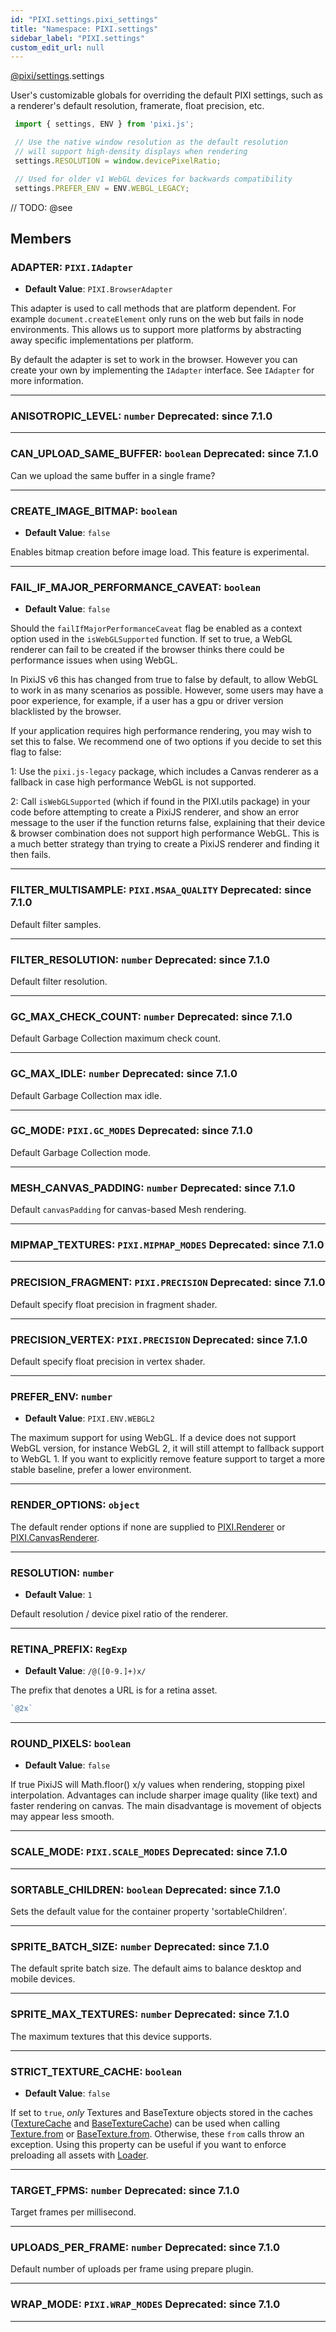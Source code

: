 ```yaml
---
id: "PIXI.settings.pixi_settings"
title: "Namespace: PIXI.settings"
sidebar_label: "PIXI.settings"
custom_edit_url: null
---
```


[@pixi/settings](../modules/pixi_settings).settings


User's customizable globals for overriding the default PIXI settings, such as a renderer's default resolution, framerate, float precision, etc.


```js
 import { settings, ENV } from 'pixi.js';

 // Use the native window resolution as the default resolution
 // will support high-density displays when rendering
 settings.RESOLUTION = window.devicePixelRatio;

 // Used for older v1 WebGL devices for backwards compatibility
 settings.PREFER_ENV = ENV.WEBGL_LEGACY;
```
      

// TODO: @see

        







## Members
<article>

### ADAPTER: <span><code>PIXI.IAdapter</code></span>
- **Default Value**: <code>PIXI.BrowserAdapter</code>

This adapter is used to call methods that are platform dependent. For example `document.createElement` only runs on the web but fails in node environments. This allows us to support more platforms by abstracting away specific implementations per platform.

By default the adapter is set to work in the browser. However you can create your own by implementing the `IAdapter` interface. See `IAdapter` for more information.

</article>


---------------------------------------

<article>

### ANISOTROPIC_LEVEL: <span><code>number</code></span><span class="deprecated-tag"> Deprecated: since 7.1.0</span>

</article>


---------------------------------------

<article>

### CAN_UPLOAD_SAME_BUFFER: <span><code>boolean</code></span><span class="deprecated-tag"> Deprecated: since 7.1.0</span>
Can we upload the same buffer in a single frame?

</article>


---------------------------------------

<article>

### CREATE_IMAGE_BITMAP: <span><code>boolean</code></span>
- **Default Value**: <code>false</code>

Enables bitmap creation before image load. This feature is experimental.

</article>


---------------------------------------

<article>

### FAIL_IF_MAJOR_PERFORMANCE_CAVEAT: <span><code>boolean</code></span>
- **Default Value**: <code>false</code>

Should the `failIfMajorPerformanceCaveat` flag be enabled as a context option used in the `isWebGLSupported` function. If set to true, a WebGL renderer can fail to be created if the browser thinks there could be performance issues when using WebGL.

In PixiJS v6 this has changed from true to false by default, to allow WebGL to work in as many scenarios as possible. However, some users may have a poor experience, for example, if a user has a gpu or driver version blacklisted by the browser.

If your application requires high performance rendering, you may wish to set this to false. We recommend one of two options if you decide to set this flag to false&#58;

1&#58; Use the `pixi.js-legacy` package, which includes a Canvas renderer as a fallback in case high performance WebGL is not supported.

2&#58; Call `isWebGLSupported` (which if found in the PIXI.utils package) in your code before attempting to create a PixiJS renderer, and show an error message to the user if the function returns false, explaining that their device & browser combination does not support high performance WebGL. This is a much better strategy than trying to create a PixiJS renderer and finding it then fails.

</article>


---------------------------------------

<article>

### FILTER_MULTISAMPLE: <span><code>PIXI.MSAA_QUALITY</code></span><span class="deprecated-tag"> Deprecated: since 7.1.0</span>
Default filter samples.

</article>


---------------------------------------

<article>

### FILTER_RESOLUTION: <span><code>number</code></span><span class="deprecated-tag"> Deprecated: since 7.1.0</span>
Default filter resolution.

</article>


---------------------------------------

<article>

### GC_MAX_CHECK_COUNT: <span><code>number</code></span><span class="deprecated-tag"> Deprecated: since 7.1.0</span>
Default Garbage Collection maximum check count.

</article>


---------------------------------------

<article>

### GC_MAX_IDLE: <span><code>number</code></span><span class="deprecated-tag"> Deprecated: since 7.1.0</span>
Default Garbage Collection max idle.

</article>


---------------------------------------

<article>

### GC_MODE: <span><code>PIXI.GC_MODES</code></span><span class="deprecated-tag"> Deprecated: since 7.1.0</span>
Default Garbage Collection mode.

</article>


---------------------------------------

<article>

### MESH_CANVAS_PADDING: <span><code>number</code></span><span class="deprecated-tag"> Deprecated: since 7.1.0</span>
Default `canvasPadding` for canvas-based Mesh rendering.

</article>


---------------------------------------

<article>

### MIPMAP_TEXTURES: <span><code>PIXI.MIPMAP_MODES</code></span><span class="deprecated-tag"> Deprecated: since 7.1.0</span>

</article>


---------------------------------------

<article>

### PRECISION_FRAGMENT: <span><code>PIXI.PRECISION</code></span><span class="deprecated-tag"> Deprecated: since 7.1.0</span>
Default specify float precision in fragment shader.

</article>


---------------------------------------

<article>

### PRECISION_VERTEX: <span><code>PIXI.PRECISION</code></span><span class="deprecated-tag"> Deprecated: since 7.1.0</span>
Default specify float precision in vertex shader.

</article>


---------------------------------------

<article>

### PREFER_ENV: <span><code>number</code></span>
- **Default Value**: <code>PIXI.ENV.WEBGL2</code>

The maximum support for using WebGL. If a device does not support WebGL version, for instance WebGL 2, it will still attempt to fallback support to WebGL 1\. If you want to explicitly remove feature support to target a more stable baseline, prefer a lower environment.

</article>


---------------------------------------

<article>

### RENDER_OPTIONS: <span><code>object</code></span>
The default render options if none are supplied to [PIXI.Renderer](../classes/PIXI.Renderer.pixi_core) or [PIXI.CanvasRenderer](../classes/PIXI.CanvasRenderer.pixi_canvas_renderer).

</article>


---------------------------------------

<article>

### RESOLUTION: <span><code>number</code></span>
- **Default Value**: <code>1</code>

Default resolution / device pixel ratio of the renderer.

</article>


---------------------------------------

<article>

### RETINA_PREFIX: <span><code>RegExp</code></span>
- **Default Value**: <code>/&#64;([0-9\.]+)x/</code>

The prefix that denotes a URL is for a retina asset.

```js
`@2x`
```
      

</article>


---------------------------------------

<article>

### ROUND_PIXELS: <span><code>boolean</code></span>
- **Default Value**: <code>false</code>

If true PixiJS will Math.floor() x/y values when rendering, stopping pixel interpolation. Advantages can include sharper image quality (like text) and faster rendering on canvas. The main disadvantage is movement of objects may appear less smooth.

</article>


---------------------------------------

<article>

### SCALE_MODE: <span><code>PIXI.SCALE_MODES</code></span><span class="deprecated-tag"> Deprecated: since 7.1.0</span>

</article>


---------------------------------------

<article>

### SORTABLE_CHILDREN: <span><code>boolean</code></span><span class="deprecated-tag"> Deprecated: since 7.1.0</span>
Sets the default value for the container property 'sortableChildren'.

</article>


---------------------------------------

<article>

### SPRITE_BATCH_SIZE: <span><code>number</code></span><span class="deprecated-tag"> Deprecated: since 7.1.0</span>
The default sprite batch size.
The default aims to balance desktop and mobile devices.

</article>


---------------------------------------

<article>

### SPRITE_MAX_TEXTURES: <span><code>number</code></span><span class="deprecated-tag"> Deprecated: since 7.1.0</span>
The maximum textures that this device supports.

</article>


---------------------------------------

<article>

### STRICT_TEXTURE_CACHE: <span><code>boolean</code></span>
- **Default Value**: <code>false</code>

If set to `true`, _only_ Textures and BaseTexture objects stored in the caches ([TextureCache](../namespaces/PIXI.utils.pixi_utils#TextureCache) and [BaseTextureCache](../namespaces/PIXI.utils.pixi_utils#BaseTextureCache)) can be used when calling [Texture.from](../classes/PIXI.Texture.pixi_core#from) or [BaseTexture.from](../classes/PIXI.BaseTexture.pixi_core#from). Otherwise, these `from` calls throw an exception. Using this property can be useful if you want to enforce preloading all assets with [Loader](../namespaces/PIXI.Assets.pixi_assets).

</article>


---------------------------------------

<article>

### TARGET_FPMS: <span><code>number</code></span><span class="deprecated-tag"> Deprecated: since 7.1.0</span>
Target frames per millisecond.

</article>


---------------------------------------

<article>

### UPLOADS_PER_FRAME: <span><code>number</code></span><span class="deprecated-tag"> Deprecated: since 7.1.0</span>
Default number of uploads per frame using prepare plugin.

</article>


---------------------------------------

<article>

### WRAP_MODE: <span><code>PIXI.WRAP_MODES</code></span><span class="deprecated-tag"> Deprecated: since 7.1.0</span>

</article>


---------------------------------------





    